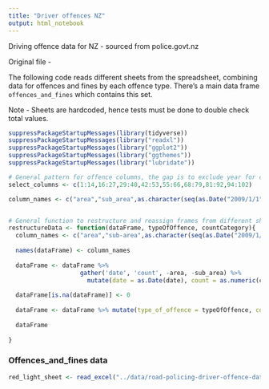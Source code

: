 ```yaml
---
title: "Driver offences NZ"
output: html_notebook
---
```


Driving offence data for NZ - sourced from police.govt.nz

Original file -

The following code reads different sheets from the spreadsheet, combining data for offences and fines by each offence type. There's a main data frame `offences_and_fines` which contains this set.

Note - Sheets are hardcoded, hence tests must be done to double check total values.


```r
suppressPackageStartupMessages(library(tidyverse))
suppressPackageStartupMessages(library("readxl"))
suppressPackageStartupMessages(library("ggplot2"))
suppressPackageStartupMessages(library("ggthemes"))
suppressPackageStartupMessages(library("lubridate"))
```


```r

# General pattern for offence columns, the gap is to exclude year for consistent renaming. Update the range as new quarterly data comes through
select_columns <- c(1:14,16:27,29:40,42:53,55:66,68:79,81:92,94:102)

column_names <- c("area","sub_area",as.character(seq(as.Date("2009/1/1"), as.Date("2016/9/1"), "months")))


# General function to restructure and reassign frames from different sheets
restructureData <- function(dataFrame, typeOfOffence, countCategory){
  column_names <- c("area","sub-area",as.character(seq(as.Date("2009/1/1"), as.Date("2016/9/1"), "months")))
  
  names(dataFrame) <- column_names
  
  dataFrame <- dataFrame %>% 
                    gather('date', 'count', -area, -sub_area) %>% 
                      mutate(date = as.Date(date), count = as.numeric(count))
  
  dataFrame[is.na(dataFrame)] <- 0
  
  dataFrame <- dataFrame %>% mutate(type_of_offence = typeOfOffence, count_category = countCategory)
  
  dataFrame
                              
}
```


### Offences_and_fines data

```r

red_light_sheet <- read_excel("../data/road-policing-driver-offence-data-jan2009-sep2006.xlsx")


```

